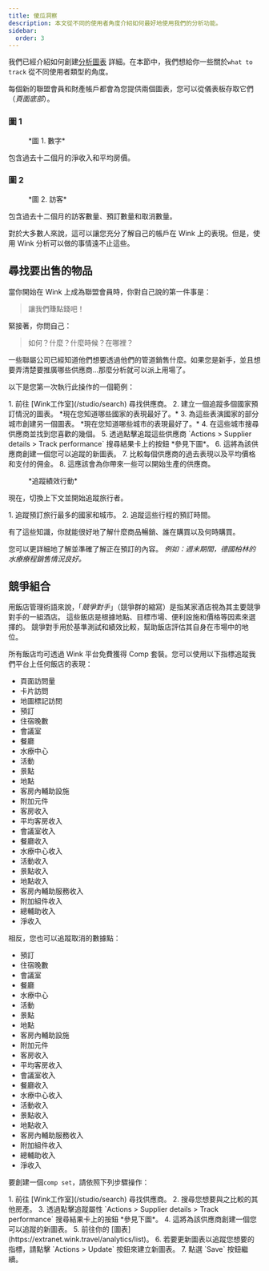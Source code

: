 ```yaml
---
title: 傻瓜洞察
description: 本文從不同的使用者角度介紹如何最好地使用我們的分析功能。
sidebar:
  order: 3
---
```


我們已經介紹如何創建[分析圖表](/user/analytics/) 詳細。在本節中，我們想給你一些關於`what to track` 從不同使用者類型的角度。

每個新的聯盟會員和財產帳戶都會為您提供兩個圖表，您可以從儀表板存取它們（*頁面底部*）。

### 圖 1

<figure>
  <CloudinaryImage width="700" height="222" resize="scale" quality="best" alt="從數字來看" src="academy/by-the-numbers" errorImage="noimage_opaque_nyrtl0.png" />

  <figcaption>*圖 1. 數字*</figcaption>
</figure>


包含過去十二個月的淨收入和平均房價。

### 圖 2

<figure>
  <CloudinaryImage width="700" height="222" resize="scale" quality="best" alt="訪客" src="academy/visitors" errorImage="noimage_opaque_nyrtl0.png" />

  <figcaption>*圖 2. 訪客*</figcaption>
</figure>


包含過去十二個月的訪客數量、預訂數量和取消數量。

對於大多數人來說，這可以讓您充分了解自己的帳戶在 Wink 上的表現。但是，使用 Wink 分析可以做的事情遠不止這些。

## 尋找要出售的物品

當你開始在 Wink 上成為聯盟會員時，你對自己說的第一件事是：

> 讓我們賺點錢吧！

緊接著，你問自己：

> 如何？什麼？什麼時候？在哪裡？

一些聯屬公司已經知道他們想要透過他們的管道銷售什麼。如果您是新手，並且想要弄清楚要推廣哪些供應商…那麼分析就可以派上用場了。

以下是您第一次執行此操作的一個範例：

<Steps>
  1. 前往 [Wink工作室](/studio/search) 尋找供應商。
  2. 建立一個追蹤多個國家預訂情況的圖表。 *現在您知道哪些國家的表現最好了。*
  3. 為這些表演國家的部分城市創建另一個圖表。 *現在您知道哪些城市的表現最好了。*
  4. 在這些城市搜尋供應商並找到您喜歡的幾個。
  5. 透過點擊追蹤這些供應商 `Actions > Supplier details > Track performance` 搜尋結果卡上的按鈕 *參見下圖*。
  6. 這將為該供應商創建一個您可以追蹤的新圖表。
  7. 比較每個供應商的過去表現以及平均價格和支付的佣金。
  8. 這應該會為你帶來一些可以開始生產的供應商。
</Steps>


<figure>
  <CloudinaryImage width="350" height="190" resize="scale" quality="best" alt="供應商詳細信息" src="academy/supplier-details" errorImage="noimage_opaque_nyrtl0.png" />

  <figcaption>*追蹤績效行動*</figcaption>
</figure>


現在，切換上下文並開始追蹤旅行者。

<Steps>
  1. 追蹤預訂旅行最多的國家和城市。
  2. 追蹤這些行程的預訂時間。
</Steps>


有了這些知識，你就能很好地了解什麼商品暢銷、誰在購買以及何時購買。

您可以更詳細地了解並準確了解正在預訂的內容。 *例如：週末期間，德國柏林的水療療程銷售情況良好。*

## 競爭組合

用飯店管理術語來說，「*競爭對手*」（競爭群的縮寫）是指某家酒店視為其主要競爭對手的一組酒店。
這些飯店是根據地點、目標市場、便利設施和價格等因素來選擇的。
競爭對手用於基準測試和績效比較，幫助飯店評估其自身在市場中的地位。

所有飯店均可透過 Wink 平台免費獲得 Comp 套裝。您可以使用以下指標追蹤我們平台上任何飯店的表現：

* 頁面訪問量
* 卡片訪問
* 地圖標記訪問
* 預訂
* 住宿晚數
* 會議室
* 餐廳
* 水療中心
* 活動
* 景點
* 地點
* 客房內輔助設施
* 附加元件
* 客房收入
* 平均客房收入
* 會議室收入
* 餐廳收入
* 水療中心收入
* 活動收入
* 景點收入
* 地點收入
* 客房內輔助服務收入
* 附加組件收入
* 總輔助收入
* 淨收入

相反，您也可以追蹤取消的數據點：

* 預訂
* 住宿晚數
* 會議室
* 餐廳
* 水療中心
* 活動
* 景點
* 地點
* 客房內輔助設施
* 附加元件
* 客房收入
* 平均客房收入
* 會議室收入
* 餐廳收入
* 水療中心收入
* 活動收入
* 景點收入
* 地點收入
* 客房內輔助服務收入
* 附加組件收入
* 總輔助收入
* 淨收入

要創建一個`comp set`，請依照下列步驟操作：

<Steps>
  1. 前往 [Wink工作室](/studio/search) 尋找供應商。
  2. 搜尋您想要與之比較的其他房產。
  3. 透過點擊追蹤屬性 `Actions > Supplier details > Track performance` 搜尋結果卡上的按鈕 *參見下圖*。
  4. 這將為該供應商創建一個您可以追蹤的新圖表。
  5. 前往你的 [圖表](https://extranet.wink.travel/analytics/list)。
  6. 若要更新圖表以追蹤您想要的指標，請點擊 `Actions > Update` 按鈕來建立新圖表。
  7. 點選 `Save` 按鈕繼續。
</Steps>

